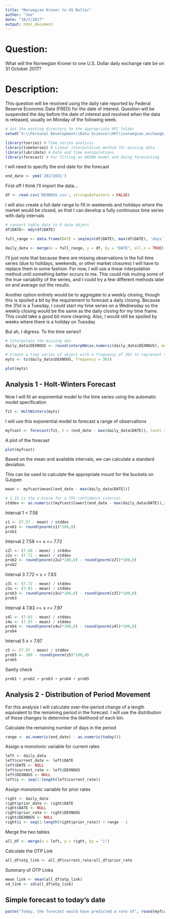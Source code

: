 ---
title: "Norwegian Kroner to US Dollar"
author: "Joe"
date: "10/2/2017"
output: html_document
---

# Question: 
What will the Norwegian Kroner to one U.S. Dollar daily exchange rate be on 31 October 2017?

# Description: 
This question will be resolved using the daily rate reported by Federal Reserve Economic Data (FRED) for the date of interest. Question will be suspended the day before the date of interest and resolved when the data is released, usually on Monday of the following week.


```{r}
# Set the working directory to the appropriate HFC folder
setwd('X:\\Personal Development\\Data Science\\HFC\\norwegian_exchange_rate')
```


```{r}
library(tseries) # Time series analysis
library(timeSeries) # Linear interpolation method for missing data
library(lubridate) # Date and time manipulations
library(forecast) # For fitting an ARIMA model and doing forecasting
```

I will need to specify the end date for the forecast
```{r}
end_date <- ymd('20171031')
```



First off I think I'll import the data... 
```{r}
df <- read.csv('DEXNOUS.csv', stringsAsFactors = FALSE)
```

I will also create a full date range to fill in weekends and holidays where the market would be closed, so that I can develop a fully continuous time series with daily intervals

```{r}
# convert table date to R date object
df$DATE<- mdy(df$DATE)

full_range <- data.frame(DATE = seq(min(df$DATE), max(df$DATE), 'days'))

daily_data <- merge(x = full_range, y = df, by = "DATE", all.x = TRUE)
```

I'll just note that because there are missing observations in the full time series (due to holidays, weekends, or other market closures) I will have to replace them in some fashion. For now, I will use a linear interpolation method until something better occurs to me. This could risk muting some of the true variability of the series, and I could try a few different methods later on and average out the results. 

Another option entirely would be to aggregate to a weekly closing, though this is spoiled a bit by the requirement to forecast a daily closing. Because the 31st is a Tuesday, I could start my time series on a Wednesday so the weekly closing would be the same as the daily closing for my time frame. This could take a good bit more cleaning. Also, I would still be spoiled by weeks where there is a holiday on Tuesday

But ah, I digress. To the time series!! 

```{r}
# Interpolate the missing obs 
daily_data$DEXNOUS <- round(interpNA(as.numeric(daily_data$DEXNOUS), method = "linear"),2)

# Create a time series of object with a frequency of 365 to represent that the data is daily
myts <- ts(daily_data$DEXNOUS, frequency = 365)

plot(myts)
```



## Analysis 1 - Holt-Winters Forecast


Now I will fit an exponential model to the time series using the automatic model specification
```{r}
fit <- HoltWinters(myts)
```

I will use this exponential model to forecast a range of observations 
```{r}
myfcast <- forecast(fit, h = (end_date - max(daily_data$DATE)), level = c(50,75,80,95) )
```

A plot of the forecast 
```{r}
plot(myfcast)
```

Based on the mean and available intervals, we can calculate a standard deviation. 

This can be used to calculate the appropriate mount for the buckets on GJopen 

```{r}
mean <- myfcast$mean[(end_date - max(daily_data$DATE))]

# 1.15 is the z-Score for a 75% confidence interval 
stddev <- as.numeric((myfcast$lower[(end_date - max(daily_data$DATE)),2] - mean)/ (-1.15))
```

Interval 1 
< 7.58
```{r}
z1 <- (7.57 - mean) / stddev
prob1 <- round(pnorm(z1)*100,0)
prob1
```

Interval 2
7.58 <= x <= 7.72
```{r}
z2l <- (7.58 - mean) / stddev
z2u <- (7.72 - mean) / stddev
prob2 <- round(pnorm(z2u)*100,0) - round(pnorm(z2l)*100,0)
prob2
```

Interval 3
7.72 < x < 7.83
```{r}
z3l <- (7.72 - mean) / stddev
z3u <- (7.83 - mean) / stddev
prob3 <- round(pnorm(z3u)*100,0) - round(pnorm(z3l)*100,0)
prob3
```

Interval 4
7.83 <= x <= 7.97
```{r}
z4l <- (7.83 - mean) / stddev
z4u <- (7.97 - mean) / stddev
prob4 <- round(pnorm(z4u)*100,0) - round(pnorm(z4l)*100,0)
prob4
```

Interval 5
x > 7.97
```{r}
z5 <- (7.97 - mean) / stddev
prob5 <- 100 - round(pnorm(z5)*100,0)
prob5
```


Sanity check
```{r}
prob1 + prob2 + prob3 + prob4 + prob5
```


## Analysis 2 - Distribution of Period Movement 

For this analysis I will calculate over-the-period change of a length equivalent to the remaining period in the forecast. I will use the distribution of these changes to determine the likelihood  of each bin.

Calculate the remaining number of days in the period
```{r}
range <- as.numeric(end_date) - as.numeric(today())
```

Assign a monotonic variable for current rates
```{r}
left <- daily_data
left$current_date <- left$DATE
left$DATE <- NULL
left$current_rate <- left$DEXNOUS
left$DEXNOUS <- NULL
left$i <- seq(1:length(left$current_rate))
```

Assign monotonic variable for prior rates
```{r}
right <- daily_data
right$prior_date <- right$DATE
right$DATE <- NULL
right$prior_rate <- right$DEXNOUS
right$DEXNOUS <- NULL
right$i <- seq(1:length(right$prior_rate)) + range - 1
```

Merge the two tables
```{r}
all_df <- merge(x = left, y = right, by = "i")
```

Calculate the OTP Link
```{r}
all_df$otp_link <- all_df$current_rate/all_df$prior_rate
```

Summary of OTP Links
```{r}
mean_link <- mean(all_df$otp_link)
sd_link <- sd(all_df$otp_link)
```




## Simple forecast to today's date

```{r}
paste("Today, the forecast would have predicted a rate of", round(myfcast$mean[(today() - max(daily_data$DATE))],2))
```

